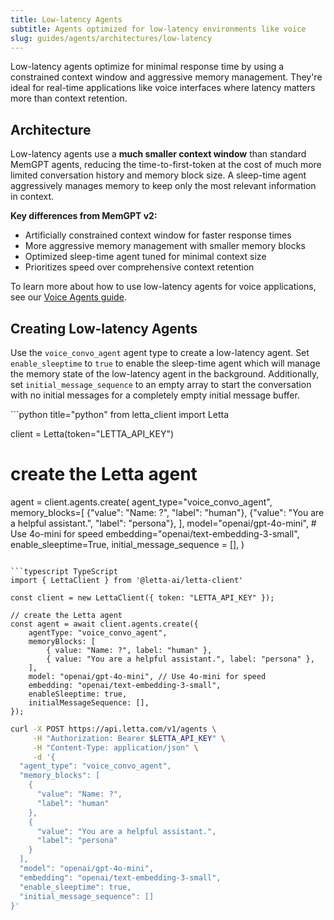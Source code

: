 ```yaml
---
title: Low-latency Agents
subtitle: Agents optimized for low-latency environments like voice
slug: guides/agents/architectures/low-latency
---
```


Low-latency agents optimize for minimal response time by using a constrained context window and aggressive memory management. They're ideal for real-time applications like voice interfaces where latency matters more than context retention.

## Architecture

Low-latency agents use a **much smaller context window** than standard MemGPT agents, reducing the time-to-first-token at the cost of much more limited conversation history and memory block size. A sleep-time agent aggressively manages memory to keep only the most relevant information in context.

**Key differences from MemGPT v2:**
* Artificially constrained context window for faster response times
* More aggressive memory management with smaller memory blocks
* Optimized sleep-time agent tuned for minimal context size
* Prioritizes speed over comprehensive context retention

To learn more about how to use low-latency agents for voice applications, see our [Voice Agents guide](/guides/voice/overview).

## Creating Low-latency Agents

Use the `voice_convo_agent` agent type to create a low-latency agent.
Set `enable_sleeptime` to `true` to enable the sleep-time agent which will manage the memory state of the low-latency agent in the background.
Additionally, set `initial_message_sequence` to an empty array to start the conversation with no initial messages for a completely empty initial message buffer.

<CodeGroup>
```python title="python"
from letta_client import Letta

client = Letta(token="LETTA_API_KEY")

# create the Letta agent
agent = client.agents.create(
    agent_type="voice_convo_agent",
    memory_blocks=[
        {"value": "Name: ?", "label": "human"},
        {"value": "You are a helpful assistant.", "label": "persona"},
    ],
    model="openai/gpt-4o-mini", # Use 4o-mini for speed
    embedding="openai/text-embedding-3-small",
    enable_sleeptime=True,
    initial_message_sequence = [],
)
```

```typescript TypeScript
import { LettaClient } from '@letta-ai/letta-client'

const client = new LettaClient({ token: "LETTA_API_KEY" });

// create the Letta agent
const agent = await client.agents.create({
    agentType: "voice_convo_agent",
    memoryBlocks: [
        { value: "Name: ?", label: "human" },
        { value: "You are a helpful assistant.", label: "persona" },
    ],
    model: "openai/gpt-4o-mini", // Use 4o-mini for speed
    embedding: "openai/text-embedding-3-small",
    enableSleeptime: true,
    initialMessageSequence: [],
});
```

```bash title="curl"
curl -X POST https://api.letta.com/v1/agents \
     -H "Authorization: Bearer $LETTA_API_KEY" \
     -H "Content-Type: application/json" \
     -d '{
  "agent_type": "voice_convo_agent",
  "memory_blocks": [
    {
      "value": "Name: ?",
      "label": "human"
    },
    {
      "value": "You are a helpful assistant.",
      "label": "persona"
    }
  ],
  "model": "openai/gpt-4o-mini",
  "embedding": "openai/text-embedding-3-small",
  "enable_sleeptime": true,
  "initial_message_sequence": []
}'
```
</CodeGroup>
